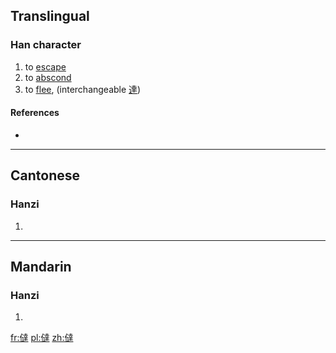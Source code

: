 ==Translingual==

===Han character===
{{Han char|rn=9|rad=人|as=13|sn=15|four=|canj=人卜土手 (OYGQ)}}

# to [[escape]]
# to [[abscond]]
# to [[flee]], (interchangeable [[達]])

====References====
* {{Han ref|kx=0119.010|hdz=10217.020|uh=3493|ud=13459}}

----

==Cantonese==

===Hanzi===
{{yue-hanzi|jyut=|y=tat3}}

# {{defn|lang=yue|sort=人13}}

----

==Mandarin==

===Hanzi===
{{cmn-hanzi|pin=[[tà]] ([[ta4]])|wg=t'a<sup>4</sup>}}

# {{defn|lang=cmn|sort=人13}}

[[fr:㒓]]
[[pl:㒓]]
[[zh:㒓]]